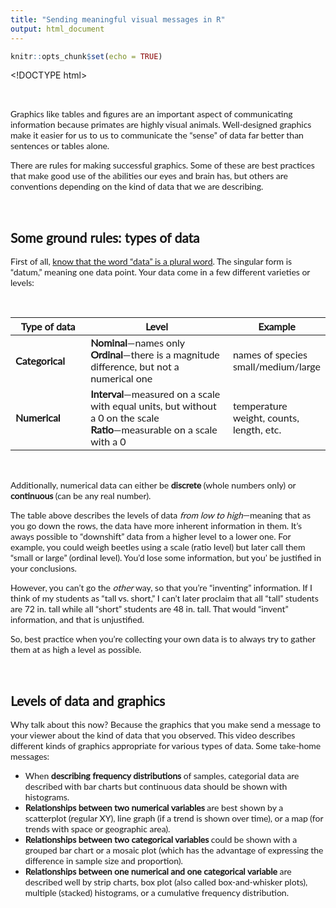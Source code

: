 ```yaml
---
title: "Sending meaningful visual messages in R"
output: html_document
---
```


```r
knitr::opts_chunk$set(echo = TRUE)
```
<!DOCTYPE html>
<html>
<head>
<meta name="viewport" content="width=device-width, initial-scale=1">
<style>

/* latin-ext */
@font-face {
  font-family: 'Lato';
  font-style: normal;
  font-weight: 400;
  src: local('Lato Regular'), local('Lato-Regular'), url(https://fonts.gstatic.com/s/lato/v14/S6uyw4BMUTPHjxAwXiWtFCfQ7A.woff2) format('woff2');
  unicode-range: U+0100-024F, U+0259, U+1E00-1EFF, U+2020, U+20A0-20AB, U+20AD-20CF, U+2113, U+2C60-2C7F, U+A720-A7FF;
}
/* latin */
@font-face {
  font-family: 'Lato';
  font-style: normal;
  font-weight: 400;
  src: local('Lato Regular'), local('Lato-Regular'), url(https://fonts.gstatic.com/s/lato/v14/S6uyw4BMUTPHjx4wXiWtFCc.woff2) format('woff2');
  unicode-range: U+0000-00FF, U+0131, U+0152-0153, U+02BB-02BC, U+02C6, U+02DA, U+02DC, U+2000-206F, U+2074, U+20AC, U+2122, U+2191, U+2193, U+2212, U+2215, U+FEFF, U+FFFD;
}

p {
  font-family: 'Lato', sans-serif;
}

h1 {
  font-family: 'Lato', sans-serif;
}

h2 {
  font-family: 'Lato', sans-serif;
}

h3 {
  font-family: 'Lato', sans-serif;
}

h4 {
  font-family: 'Lato', sans-serif;
}

.list {
  font-family: 'Lato', sans-serif;
}

.list2 {
  font-family: 'Lato', sans-serif;
}

.list3 {
  font-family: 'Lato', sans-serif;
}

.list4 {
  font-family: 'Lato', sans-serif;
}

.list5 {
  font-family: 'Lato', sans-serif;
}

</style>
</head>
<body>

<div class="list">

<br>

Graphics like tables and figures are an important aspect of communicating information because primates are highly visual animals. Well-designed graphics make it easier for us to us to communicate the "sense" of data far better than sentences or tables alone.

There are rules for making successful graphics. Some of these are best practices that make good use of the abilities our eyes and brain has, but others are conventions depending on the kind of data that we are describing.

<br>

## Some ground rules: types of data

First of all, <u>know that the word "data" is a plural word</u>. The singular form is "datum," meaning one data point. Your data come in a few different varieties or levels:

<center><br>

**Type of data** | **Level**	| **Example**
------------|-----------------------|--------------
**Categorical**|**Nominal**—names only<br>**Ordinal**—there is a magnitude difference, but not a numerical one|names of species<br>small/medium/large
**Numerical**	|**Interval**—measured on a scale with equal units, but without a 0 on the scale<br>**Ratio**—measurable on a scale with a 0|temperature<br>weight, counts, length, etc.

<br></center>

Additionally, numerical data can either be **discrete** (whole numbers only) or **continuous** (can be any real number).

The table above describes the levels of data *from low to high*—meaning that as you go down the rows, the data have more inherent information in them. It's aways possible to "downshift" data from a higher level to a lower one. For example, you could weigh beetles using a scale (ratio level) but later call them "small or large" (ordinal level). You'd lose some information, but you' be justified in your conclusions.

However, you can't go the *other* way, so that you're "inventing" information. If I think of my students as "tall vs. short," I can't later proclaim that all "tall" students are 72 in. tall while all "short" students are 48 in. tall. That would "invent" information, and that is unjustified.

So, best practice when you're collecting your own data is to always try to gather them at as high a level as possible. 

<br>

## Levels of data and graphics

Why talk about this now? Because the graphics that you make send a message to your viewer about the kind of data that you observed. This video describes different kinds of graphics appropriate for various types of data. Some take-home messages:

- When **describing frequency distributions** of samples, categorial data are described with bar charts but continuous data should be shown with histograms.
- **Relationships between two numerical variables** are best shown by a scatterplot (regular XY), line graph (if a trend is shown over time), or a map (for trends with space or geographic area). 
- **Relationships between two categorical variables** could be shown with a grouped bar chart or a mosaic plot (which has the advantage of expressing the difference in sample size and proportion).
- **Relationships between one numerical and one categorical variable** are described well by strip charts, box plot (also called box-and-whisker plots), multiple (stacked) histograms, or a cumulative frequency distribution.  

<br>

</div>
</body>
</html>